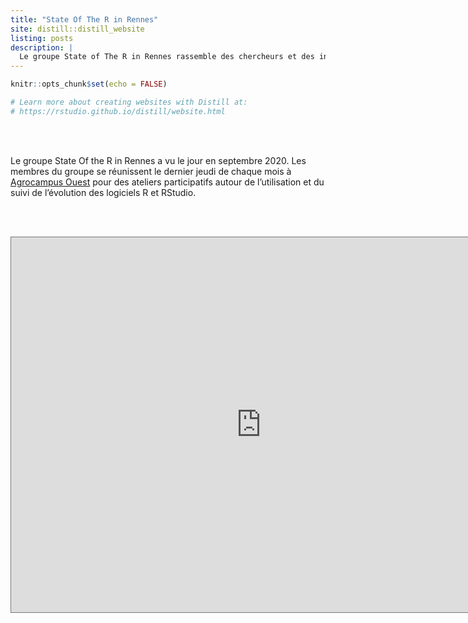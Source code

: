 ```yaml
---
title: "State Of The R in Rennes"
site: distill::distill_website
listing: posts
description: |
  Le groupe State of The R in Rennes rassemble des chercheurs et des ingénieurs utilisateurs de R et se veut un lieu de partage des connaissances autour de l'utilisation de R et de son ecosystème. Il est l'occasion de faire une veille sur les évolutions du langage R et du logiciel RStudio et leurs interactions avec d'autres logiciels de gestion, traitement et analyse des données.
---
```


```r
knitr::opts_chunk$set(echo = FALSE)

# Learn more about creating websites with Distill at:
# https://rstudio.github.io/distill/website.html

```

<br> <br> 

Le groupe State Of the R in Rennes a vu le jour en septembre 2020. Les membres du groupe se réunissent le dernier jeudi de chaque mois à [Agrocampus Ouest](https://www.agrocampus-ouest.fr/) pour des ateliers participatifs autour de l'utilisation et du suivi de l'évolution des logiciels R et RStudio.


<br> <br>

<!-- http://stackoverflow.com/questions/11122249/scale-iframe-css-width-100-like-an-image -->
<div class="h_iframe">
<!-- a transparent image is preferable -->
<iframe src="https://calendar.google.com/calendar/embed?height=600&amp;wkst=1&amp;bgcolor=%23ffffff&amp;ctz=Europe%2FParis&amp;src=ZGd1NTc1bDQxNjJrdnF0dGxjbXNxdWlnYzRAZ3JvdXAuY2FsZW5kYXIuZ29vZ2xlLmNvbQ&amp;color=%237986CB&amp;mode=AGENDA&amp;title=State%20Of%20The%20R%20%40Rennes" style="border:solid 1px #777" width="800" height="600" frameborder="0" scrolling="no"></iframe>
</div>

